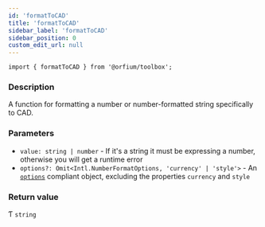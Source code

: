 ```yaml
---
id: 'formatToCAD'
title: 'formatToCAD'
sidebar_label: 'formatToCAD'
sidebar_position: 0
custom_edit_url: null
---
```


`import { formatToCAD } from '@orfium/toolbox';`

### Description

A function for formatting a number or number-formatted string specifically to CAD.

### Parameters

- `value: string | number` - If it's a string it must be expressing a number, otherwise you will get a runtime error
- `options?: Omit<Intl.NumberFormatOptions, 'currency' | 'style'>` - An [`options`](https://developer.mozilla.org/en-US/docs/Web/JavaScript/Reference/Global_Objects/Intl/NumberFormat/NumberFormat#options) compliant object, excluding the properties `currency` and `style`

### Return value

Ƭ `string`
